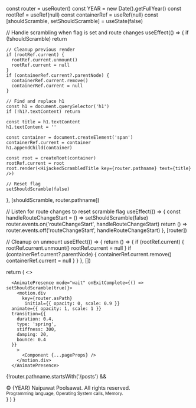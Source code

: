 
  const router = useRouter()
  const YEAR = new Date().getFullYear()
  const rootRef = useRef(null)
  const containerRef = useRef(null)
  const [shouldScramble, setShouldScramble] = useState(false)

  // Handle scrambling when flag is set and route changes
  useEffect(() => {
    if (!shouldScramble) return

    // Cleanup previous render
    if (rootRef.current) {
      rootRef.current.unmount()
      rootRef.current = null
    }
    if (containerRef.current?.parentNode) {
      containerRef.current.remove()
      containerRef.current = null
    }

    // Find and replace h1
    const h1 = document.querySelector('h1')
    if (!h1?.textContent) return

    const title = h1.textContent
    h1.textContent = ''
    
    const container = document.createElement('span')
    containerRef.current = container
    h1.appendChild(container)
    
    const root = createRoot(container)
    rootRef.current = root
    root.render(<HijackedScrambledTitle key={router.pathname} text={title} />)

    // Reset flag
    setShouldScramble(false)
  }, [shouldScramble, router.pathname])

  // Listen for route changes to reset scramble flag
  useEffect(() => {
    const handleRouteChangeStart = () => setShouldScramble(false)
    router.events.on('routeChangeStart', handleRouteChangeStart)
    return () => router.events.off('routeChangeStart', handleRouteChangeStart)
  }, [router])

  // Cleanup on unmount
  useEffect(() => {
    return () => {
      if (rootRef.current) {
        rootRef.current.unmount()
        rootRef.current = null
      }
      if (containerRef.current?.parentNode) {
        containerRef.current.remove()
        containerRef.current = null
      }
    }
  }, [])

  return (
    <>
      <Head>
        <link
          rel="alternate"
          type="application/rss+xml"
          title="RSS"
          href="/feed.xml"
        />
        <link
          rel="preload"
          href="/fonts/Inter-roman.latin.var.woff2"
          as="font"
          type="font/woff2"
          crossOrigin="anonymous"
        />
      </Head>
      
      <AnimatePresence mode="wait" onExitComplete={() => setShouldScramble(true)}>
        <motion.div
          key={router.asPath}
           initial={{ opacity: 0, scale: 0.9 }}
      animate={{ opacity: 1, scale: 1 }}
      transition={{
        duration: 0.4,
        type: 'spring',
        stiffness: 300,
        damping: 20,
        bounce: 0.4
      }}
        >
          <Component {...pageProps} />
        </motion.div>
      </AnimatePresence>
      
      
 {!router.pathname.startsWith('/posts') && <footer className="bg-gray-800 text-white fixed bottom-0 left-0 right-0 shadow-lg py-2 px-4 z-50">
  <div className="mx-auto flex flex-col md:flex-row items-center justify-between gap-2 text-sm text-center md:text-left">
    <div>
      <time>&copy; {YEAR} Naipawat Poolsawat.</time> All rights reserved.
    </div>
    <div>
      <sub>Programming language, Operating System calls, Memory.</sub>
    </div>
    <div className="flex justify-center md:justify-end gap-3">
      <SocialIcon
        url="https://linkedin.com/in/naipawat"
        fgColor="#FFFFFF"
        className="border border-black rounded-full shadow-lg w-9 h-9"
      />
      <SocialIcon
        url="https://www.github.com/boraxpr"
        fgColor="#FFFFFF"
        className="border border-black rounded-full shadow-lg w-9 h-9"
      />
    </div>
  </div>
</footer>
}
    </>
  )
}
